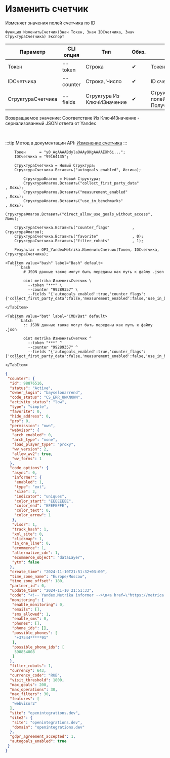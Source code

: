 ﻿---
sidebar_position: 2
---


# Изменить счетчик
 Изменяет значения полей счетчика по ID



`Функция ИзменитьСчетчик(Знач Токен, Знач IDСчетчика, Знач СтруктураСчетчика) Экспорт`

  | Параметр | CLI опция | Тип | Обяз. | Назначение |
  |-|-|-|-|-|
  | Токен | --token | Строка | &#x2714; | Токен авторизации |
  | IDСчетчика | --counter | Строка, Число | &#x2714; | ID счетчика для изменения |
  | СтруктураСчетчика | --fields | Структура Из КлючИЗначение | &#x2714; | Структура изменяемых полей. См. ПолучитьСтруктуруСчетчика |

  
  Возвращаемое значение:   Соответствие Из КлючИЗначение - сериализованный JSON ответа от Yandex

<br/>

:::tip
Метод в документации API: [Изменение счетчика](https://yandex.ru/dev/metrika/ru/management/openapi/counter/editCounter)
:::
<br/>



```bsl title="Пример использования для 1С:Предприятие/OneScript"
    Токен      = "y0_AgAAAABdylaOAAy9KgAAAAEXh6i...";
    IDСчетчика = "99164135";

    СтруктураСчетчика = Новый Структура;
    СтруктураСчетчика.Вставить("autogoals_enabled", Истина);

        СтруктураФлагов = Новый Структура;
        СтруктураФлагов.Вставить("collect_first_party_data"             , Ложь);
        СтруктураФлагов.Вставить("measurement_enabled"                  , Ложь);
        СтруктураФлагов.Вставить("use_in_benchmarks"                    , Ложь);
        СтруктураФлагов.Вставить("direct_allow_use_goals_without_access", Ложь);

    СтруктураСчетчика.Вставить("counter_flags"          , СтруктураФлагов);
    СтруктураСчетчика.Вставить("favorite"               , 0);
    СтруктураСчетчика.Вставить("filter_robots"          , 1);

    Результат = OPI_YandexMetrika.ИзменитьСчетчик(Токен, IDСчетчика, СтруктураСчетчика);
```
    

 <Tabs>
  
    <TabItem value="bash" label="Bash" default>
        ```bash
            # JSON данные также могут быть переданы как путь к файлу .json
            
            oint metrika ИзменитьСчетчик \
              --token "***" \
              --counter "99289357" \
              --fields "{'autogoals_enabled':true,'counter_flags':{'collect_first_party_data':false,'measurement_enabled':false,'use_in_benchmarks':false,'direct_allow_use_goals_without_access':false},'favorite':0,'filter_robots':1}"
        ```
    </TabItem>
  
    <TabItem value="bat" label="CMD/Bat" default>
        ```batch
            :: JSON данные также могут быть переданы как путь к файлу .json
            
            oint metrika ИзменитьСчетчик ^
              --token "***" ^
              --counter "99289357" ^
              --fields "{'autogoals_enabled':true,'counter_flags':{'collect_first_party_data':false,'measurement_enabled':false,'use_in_benchmarks':false,'direct_allow_use_goals_without_access':false},'favorite':0,'filter_robots':1}"
        ```
    </TabItem>
</Tabs>


```json title="Результат"
{
 "counter": {
  "id": 98876516,
  "status": "Active",
  "owner_login": "bayselonarrend",
  "code_status": "CS_ERR_UNKNOWN",
  "activity_status": "low",
  "type": "simple",
  "favorite": 0,
  "hide_address": 0,
  "pro": 0,
  "permission": "own",
  "webvisor": {
   "arch_enabled": 0,
   "arch_type": "none",
   "load_player_type": "proxy",
   "wv_version": 2,
   "allow_wv2": true,
   "wv_forms": 1
  },
  "code_options": {
   "async": 0,
   "informer": {
    "enabled": 1,
    "type": "ext",
    "size": 2,
    "indicator": "uniques",
    "color_start": "EEEEEEEE",
    "color_end": "EFEFEFFE",
    "color_text": 0,
    "color_arrow": 1
   },
   "visor": 1,
   "track_hash": 1,
   "xml_site": 0,
   "clickmap": 1,
   "in_one_line": 0,
   "ecommerce": 1,
   "alternative_cdn": 1,
   "ecommerce_object": "dataLayer",
   "ytm": false
  },
  "create_time": "2024-11-10T21:51:32+03:00",
  "time_zone_name": "Europe/Moscow",
  "time_zone_offset": 180,
  "partner_id": 0,
  "update_time": "2024-11-10 21:51:33",
  "code": "<!-- Yandex.Metrika informer -->\n<a href=\"https://metrica.yandex.com/stat/?id=98876516&amp;from=informer\" target=\"_blank\" rel=\"nofollow\">\n    <img src=\"//bs.yandex.ru/informer/98876516/2_1_EEEEEEEE_EFEFEFFE_0_uniques\"\n         style=\"width:80px; height:31px; border:0;\"\n         alt=\"Yandex.Metrica\"\n         title=\"Yandex.Metrica: data for today (unique users)\"\n        onclick=\"try{Ya.Metrika.informer({i:this,id:98876516,lang:'en'});return false}catch(e){}\"/>\n</a>\n<!-- /Yandex.Metrika informer -->\n\n<!-- Yandex.Metrika counter -->\n<script type=\"text/javascript\">\n    (function(m,e,t,r,i,k,a){\n        m[i]=m[i]||function(){(m[i].a=m[i].a||[]).push(arguments)};\n        m[i].l=1*new Date();\n        k=e.createElement(t),a=e.getElementsByTagName(t)[0],k.async=1,k.src=r,a.parentNode.insertBefore(k,a)\n    })(window, document,'script','//mc.webvisor.org/metrika/tag_ww.js', 'ym');\n\n    ym(98876516, 'init', {accurateTrackBounce:true, trackLinks:true, webvisor:true, trackHash:true, clickmap:true, ecommerce:\"dataLayer\", params: {__ym: {isFromApi: 'yesIsFromApi'}}});\n</script>\n<noscript><div><img src=\"https://mc.yandex.ru/watch/98876516\" style=\"position:absolute; left:-9999px;\" alt=\"\" /></div></noscript>\n<!-- /Yandex.Metrika counter -->\n\n\n",
  "monitoring": {
   "enable_monitoring": 0,
   "emails": [],
   "sms_allowed": 1,
   "enable_sms": 0,
   "phones": [],
   "phone_ids": [],
   "possible_phones": [
    "+37544*****91"
   ],
   "possible_phone_ids": [
    598854008
   ]
  },
  "filter_robots": 1,
  "currency": 643,
  "currency_code": "RUB",
  "visit_threshold": 1800,
  "max_goals": 200,
  "max_operations": 30,
  "max_filters": 30,
  "features": [
   "webvisor2"
  ],
  "site": "openintegrations.dev",
  "site2": {
   "site": "openintegrations.dev",
   "domain": "openintegrations.dev"
  },
  "gdpr_agreement_accepted": 1,
  "autogoals_enabled": true
 }
}
```
